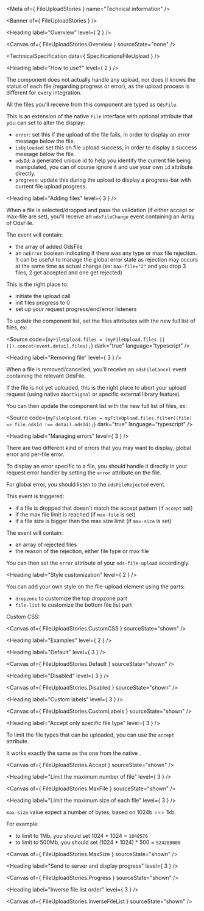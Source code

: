 
<Meta of={ FileUploadStories } name="Technical information" />

<Banner of={ FileUploadStories } />

<Heading label="Overview" level={ 2 } />

<Canvas of={ FileUploadStories.Overview } sourceState="none" />

<TechnicalSpecification data={ SpecificationsFileUpload } />

<Heading label="How to use?" level={ 2 } />

The component does not actually handle any upload, nor does it knows the status of each file (regarding progress or error),
as the upload process is different for every integration.

All the files you'll receive from this component are typed as `OdsFile`.

This is an extension of the native `File` interface with optional attribute that you can set to alter the display:
- `error`: set this if the upload of the file fails, in order to display an error message below the file.
- `isUploaded`: set this on file upload success, in order to display a success message below the file.
- `odsId`: a generated unique id to help you identify the current file being manipulated, you can of course ignore it and use your own `id` attribute directly.
- `progress`: update this during the upload to display a progress-bar with current file upload progress.

<Heading label="Adding files" level={ 3 } />

When a file is selected/dropped and pass the validation (if either accept or max-file are set), you'll receive an
`odsFileChange` event containing an Array of OdsFile.

The event will contain:
- the array of added OdsFile
- an `noError` boolean indicating if there was any type or max file rejection. It can be useful to manage the global error state
as rejection may occurs at the same time as actual change (ex: `max-file="2"` and you drop 3 files, 2 get accepted and one get rejected)

This is the right place to:
- initiate the upload call
- init files progress to 0
- set up your request progress/end/error listeners

To update the component list, set the files attributes with the new full list of files, ex:

<Source code={`
myFileUpload.files = (myFileUpload.files || []).concat(event.detail.files);
`}
        dark="true"
        language="typescript" />

<Heading label="Removing file" level={ 3 } />

When a file is removed/cancelled, you'll receive an `odsFileCancel` event containing the relevant OdsFile.

If the file is not yet uploaded, this is the right place to abort your upload request (using native `AbortSignal` or specific external library feature).

You can then update the component list with the new full list of files, ex:

<Source code={`
myFileUpload.files = myFileUpload.files.filter((file) => file.odsId !== detail.odsId);
`}
        dark="true"
        language="typescript" />

<Heading label="Managing errors" level={ 3 } />

There are two different kind of errors that you may want to display, global error and per-file error.

To display an error specific to a file, you should handle it directly in your request error handler by setting the `error` attribute on the file.

For global error, you should listen to the `odsFileRejected` event.

This event is triggered:
- if a file is dropped that doesn't match the accept pattern (if `accept` set)
- if the max file limit is reached (if `max-file` is set)
- if a file size is bigger then the max size limit (if `max-size` is set)

The event will contain:
- an array of rejected files
- the reason of the rejection, either file type or max file

You can then set the `error` attribute of your `ods-file-upload` accordingly.

<Heading label="Style customization" level={ 2 } />

You can add your own style on the file-upload element using the parts:
- `dropzone` to customize the top dropzone part
- `file-list` to customize the bottom file list part

Custom CSS:

<Canvas of={ FileUploadStories.CustomCSS } sourceState="shown" />

<Heading label="Examples" level={ 2 } />

<Heading label="Default" level={ 3 } />

<Canvas of={ FileUploadStories.Default } sourceState="shown" />

<Heading label="Disabled" level={ 3 } />

<Canvas of={ FileUploadStories.Disabled } sourceState="shown" />

<Heading label="Custom labels" level={ 3 } />

<Canvas of={ FileUploadStories.CustomLabels } sourceState="shown" />

<Heading label="Accept only specific file type" level={ 3 } />

To limit the file types that can be uploaded, you can use the `accept` attribute.

It works exactly the same as the one from the native <OdsLink href="https://developer.mozilla.org/en-US/docs/Web/HTML/Attributes/accept" label="input file" target="_blank" />.

<Canvas of={ FileUploadStories.Accept } sourceState="shown" />

<Heading label="Limit the maximum number of file" level={ 3 } />

<Canvas of={ FileUploadStories.MaxFile } sourceState="shown" />

<Heading label="Limit the maximum size of each file" level={ 3 } />

`max-size` value expect a number of bytes, based on 1024b === 1kb.

For example:
- to limit to 1Mb, you should set 1024 * 1024 = `1048576`
- to limit to 500Mb, you should set (1024 * 1024) * 500 = `524288000`

<Canvas of={ FileUploadStories.MaxSize } sourceState="shown" />

<Heading label="Send to server and display progress" level={ 3 } />

<Canvas of={ FileUploadStories.Progress } sourceState="shown" />

<Heading label="Inverse file list order" level={ 3 } />

<Canvas of={ FileUploadStories.InverseFileList } sourceState="shown" />
